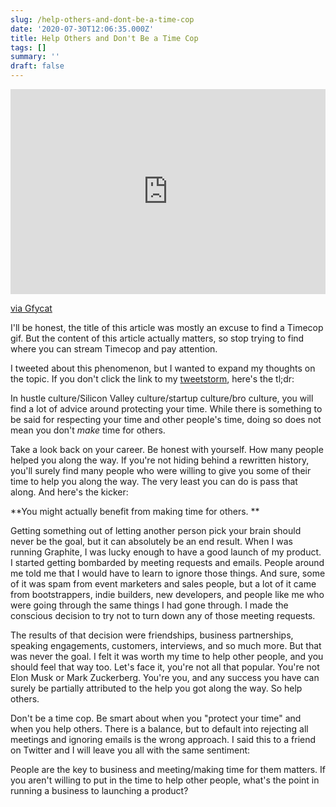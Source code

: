 ```yaml
---
slug: /help-others-and-dont-be-a-time-cop
date: '2020-07-30T12:06:35.000Z'
title: Help Others and Don't Be a Time Cop
tags: []
summary: ''
draft: false
---
```

  <!--kg-card-begin: html-->

<div style="position:relative; padding-bottom:calc(56.25% + 44px)"><iframe src="https://gfycat.com/ifr/UniqueMessyAsianconstablebutterfly" frameborder="0" scrolling="no" width="100%" height="100%" style="position:absolute;top:0;left:0;" allowfullscreen=""></iframe></div>

[via Gfycat](<https://gfycat.com/uniquemessyasianconstablebutterfly-ultimate-fighting-championship-organization>)

<!--kg-card-end: html-->

I'll be honest, the title of this article was mostly an excuse to find a Timecop gif. But the content of this article actually matters, so stop trying to find where you can stream Timecop and pay attention.

I tweeted about this phenomenon, but I wanted to expand my thoughts on the topic. If you don't click the link to my [tweetstorm](<https://twitter.com/polluterofminds/status/1288072710141214720>), here's the tl;dr:

In hustle culture/Silicon Valley culture/startup culture/bro culture, you will find a lot of advice around protecting your time. While there is something to be said for respecting your time and other people's time, doing so does not mean you don't *make* time for others.

Take a look back on your career. Be honest with yourself. How many people helped you along the way. If you're not hiding behind a rewritten history, you'll surely find many people who were willing to give you some of their time to help you along the way. The very least you can do is pass that along. And here's the kicker:

**You might actually benefit from making time for others. **

Getting something out of letting another person pick your brain should never be the goal, but it can absolutely be an end result. When I was running Graphite, I was lucky enough to have a good launch of my product. I started getting bombarded by meeting requests and emails. People around me told me that I would have to learn to ignore those things. And sure, some of it was spam from event marketers and sales people, but a lot of it came from bootstrappers, indie builders, new developers, and people like me who were going through the same things I had gone through. I made the conscious decision to try not to turn down any of those meeting requests.

The results of that decision were friendships, business partnerships, speaking engagements, customers, interviews, and so much more. But that was never the goal. I felt it was worth my time to help other people, and you should feel that way too. Let's face it, you're not all that popular. You're not Elon Musk or Mark Zuckerberg. You're you, and any success you have can surely be partially attributed to the help you got along the way. So help others.

Don't be a time cop. Be smart about when you "protect your time" and when you help others. There is a balance, but to default into rejecting all meetings and ignoring emails is the wrong approach. I said this to a friend on Twitter and I will leave you all with the same sentiment:

People are the key to business and meeting/making time for them matters. If you aren't willing to put in the time to help other people, what's the point in running a business to launching a product?


  
